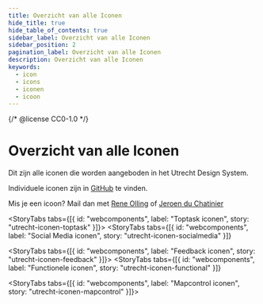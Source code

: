 ```yaml
---
title: Overzicht van alle Iconen
hide_title: true
hide_table_of_contents: true
sidebar_label: Overzicht van alle Iconen
sidebar_position: 2
pagination_label: Overzicht van alle Iconen
description: Overzicht van alle Iconen
keywords:
  - icon
  - icons
  - iconen
  - icoon
---
```


{/* @license CC0-1.0 */}


<Markdown headingLevel={1} baseUrl="/utrecht/"></Markdown>

# Overzicht van alle Iconen

Dit zijn alle iconen die worden aangeboden in het Utrecht Design System.

Individuele iconen zijn in [GitHub](https://github.com/nl-design-system/utrecht/tree/main/components/icon/src/svg) te vinden.

Mis je een icoon? Mail dan met [Rene Olling](mailto:r.olling@utrecht.nl) of [Jeroen du Chatinier](mailto:j.du.chatinier@utrecht.nl)

<StoryTabs tabs={[{ id: "webcomponents", label: "Toptask iconen", story: "utrecht-iconen-toptask" }]}></StoryTabs>
<StoryTabs
  tabs={[{ id: "webcomponents", label: "Social Media iconen", story: "utrecht-iconen-socialmedia" }]}
></StoryTabs>
<StoryTabs tabs={[{ id: "webcomponents", label: "Feedback iconen", story: "utrecht-iconen-feedback" }]}></StoryTabs>
<StoryTabs
  tabs={[{ id: "webcomponents", label: "Functionele iconen", story: "utrecht-iconen-functional" }]}
></StoryTabs>
<StoryTabs tabs={[{ id: "webcomponents", label: "Mapcontrol iconen", story: "utrecht-iconen-mapcontrol" }]}></StoryTabs>
